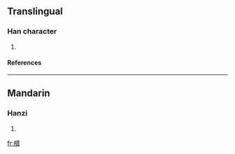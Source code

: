 ==Translingual==
===Han character===
{{Han char|rn=75|rad=木|as=10|sn=14|four=4196<sub>1</sub>|canj=木一金日 (DMCA), 木一戈日 (DMIA)}}
# {{defn|Han|sort=木10}}
====References====
{{Han ref|kx=0543.090|dkj=15231|dj=0930.390|hdz=21263.090|uh=6997|ud=27031|bh=E25D|bd=57949}}

----
==Mandarin==
===Hanzi===
{{cmn-hanzi|pin=[[jiàn]] (jian4)|wg=chien<sup>4</sup>}}
# {{defn|Mandarin}}

[[fr:榗]]